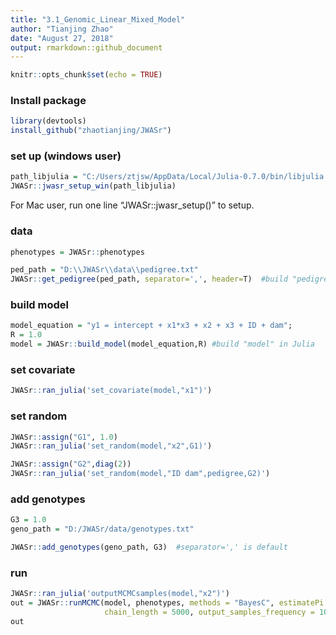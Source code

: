 ```yaml
---
title: "3.1_Genomic_Linear_Mixed_Model"
author: "Tianjing Zhao"
date: "August 27, 2018"
output: rmarkdown::github_document
---
```


```r
knitr::opts_chunk$set(echo = TRUE)
```


### Install package
```r
library(devtools)
install_github("zhaotianjing/JWASr")
```

### set up (windows user)
```r
path_libjulia = "C:/Users/ztjsw/AppData/Local/Julia-0.7.0/bin/libjulia.dll"
JWASr::jwasr_setup_win(path_libjulia)
```
For Mac user, run one line "JWASr::jwasr_setup()" to setup.


### data
```r
phenotypes = JWASr::phenotypes

ped_path = "D:\\JWASr\\data\\pedigree.txt"
JWASr::get_pedigree(ped_path, separator=',', header=T)  #build "pedigree" in Julia
```

### build model
```r
model_equation = "y1 = intercept + x1*x3 + x2 + x3 + ID + dam";
R = 1.0
model = JWASr::build_model(model_equation,R) #build "model" in Julia
```

### set covariate
```r
JWASr::ran_julia('set_covariate(model,"x1")')
```


### set random
```r
JWASr::assign("G1", 1.0)
JWASr::ran_julia('set_random(model,"x2",G1)')
```
```r
JWASr::assign("G2",diag(2))
JWASr::ran_julia('set_random(model,"ID dam",pedigree,G2)')
```

### add genotypes
```r
G3 = 1.0
geno_path = "D:/JWASr/data/genotypes.txt"

JWASr::add_genotypes(geno_path, G3)  #separator=',' is default
```


### run
```r
JWASr::ran_julia('outputMCMCsamples(model,"x2")')
out = JWASr::runMCMC(model, phenotypes, methods = "BayesC", estimatePi = 1, 
                     chain_length = 5000, output_samples_frequency = 100)  #estimatePi = 1 : true; 0: false 
out
```

